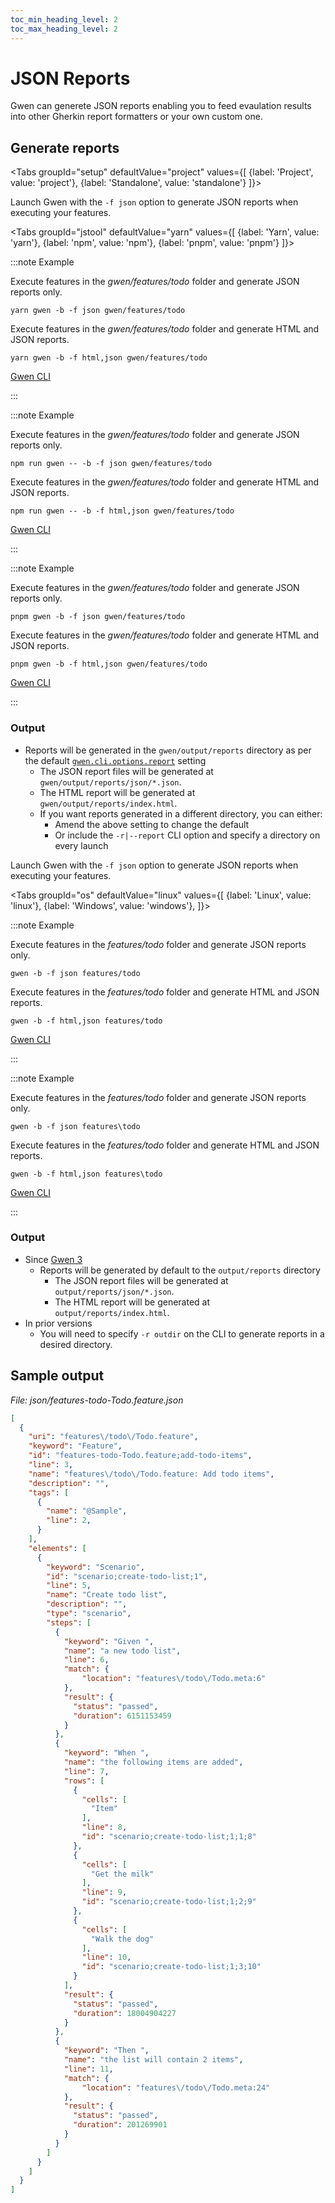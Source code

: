 ```yaml
--- 
toc_min_heading_level: 2
toc_max_heading_level: 2
---
```



# JSON Reports

Gwen can generete JSON reports enabling you to feed evaulation results into other Gherkin report formatters or your own custom one.

## Generate reports

<Tabs
  groupId="setup"
  defaultValue="project"
  values={[
    {label: 'Project', value: 'project'},
    {label: 'Standalone', value: 'standalone'}
  ]}>

<TabItem value="project">

Launch Gwen with the `-f json` option to generate JSON reports when executing your features.

<Tabs
  groupId="jstool"
  defaultValue="yarn"
  values={[
    {label: 'Yarn', value: 'yarn'},
    {label: 'npm', value: 'npm'},
    {label: 'pnpm', value: 'pnpm'}
  ]}>

<TabItem value="yarn">

:::note Example

Execute features in the *gwen/features/todo* folder and generate JSON reports only.

```shell
yarn gwen -b -f json gwen/features/todo
```

Execute features in the *gwen/features/todo* folder and generate HTML and JSON reports.

```shell
yarn gwen -b -f html,json gwen/features/todo
```

[Gwen CLI](/docs/cli)

:::

</TabItem>
<TabItem value="npm">

:::note Example

Execute features in the *gwen/features/todo* folder and generate JSON reports only.

```shell
npm run gwen -- -b -f json gwen/features/todo
```

Execute features in the *gwen/features/todo* folder and generate HTML and JSON reports.

```shell
npm run gwen -- -b -f html,json gwen/features/todo
```

[Gwen CLI](/docs/cli)

:::

</TabItem>
<TabItem value="pnpm">

:::note Example

Execute features in the *gwen/features/todo* folder and generate JSON reports only.

```shell
pnpm gwen -b -f json gwen/features/todo
```

Execute features in the *gwen/features/todo* folder and generate HTML and JSON reports.

```shell
pnpm gwen -b -f html,json gwen/features/todo
```

[Gwen CLI](/docs/cli)

:::

</TabItem>
</Tabs>

### Output

- Reports will be generated in the `gwen/output/reports` directory as per the default [`gwen.cli.options.report`](/docs/settings#gwen-cli-options-report) setting
  - The JSON report files will be generated at `gwen/output/reports/json/*.json`.
  - The HTML report will be generated at `gwen/output/reports/index.html`.
  - If you want reports generated in a different directory, you can either:
    - Amend the above setting to change the default
    - Or include the `-r|--report` CLI option and specify a directory on every launch

</TabItem>

<TabItem value="standalone">

Launch Gwen with the `-f json` option to generate JSON reports when executing your features.

<Tabs
  groupId="os"
  defaultValue="linux"
  values={[
    {label: 'Linux', value: 'linux'},
    {label: 'Windows', value: 'windows'},
  ]}>

<TabItem value="linux">

:::note Example

Execute features in the *features/todo* folder and generate JSON reports only.

```shell
gwen -b -f json features/todo
```

Execute features in the *features/todo* folder and generate HTML and JSON reports.

```shell
gwen -b -f html,json features/todo
```

[Gwen CLI](/docs/cli)

:::

</TabItem>

<TabItem value="windows">

:::note Example

Execute features in the *features/todo* folder and generate JSON reports only.

```shell
gwen -b -f json features\todo
```

Execute features in the *features/todo* folder and generate HTML and JSON reports.

```shell
gwen -b -f html,json features\todo
```

[Gwen CLI](/docs/cli)

:::

</TabItem>

</Tabs>

### Output

- Since [Gwen 3](/docs/gwen3)
  - Reports will be generated by default to the `output/reports` directory
    - The JSON report files will be generated at `output/reports/json/*.json`.
    - The HTML report will be generated at `output/reports/index.html`.
- In prior versions
  - You will need to specify `-r outdir` on the CLI to generate reports in a desired directory.

</TabItem>

</Tabs>

## Sample output

*File: json/features-todo-Todo.feature.json*
```json
[
  {
    "uri": "features\/todo\/Todo.feature",
    "keyword": "Feature",
    "id": "features-todo-Todo.feature;add-todo-items",
    "line": 3,
    "name": "features\/todo\/Todo.feature: Add todo items",
    "description": "",
    "tags": [
      {
        "name": "@Sample",
        "line": 2,
      }
    ],
    "elements": [
      {
        "keyword": "Scenario",
        "id": "scenario;create-todo-list;1",
        "line": 5,
        "name": "Create todo list",
        "description": "",
        "type": "scenario",
        "steps": [
          {
            "keyword": "Given ",
            "name": "a new todo list",
            "line": 6,
            "match": {
                "location": "features\/todo\/Todo.meta:6"
            },
            "result": {
              "status": "passed",
              "duration": 6151153459
            }
          },
          {
            "keyword": "When ",
            "name": "the following items are added",
            "line": 7,
            "rows": [
              {
                "cells": [
                  "Item"
                ],
                "line": 8,
                "id": "scenario;create-todo-list;1;1;8"
              },
              {
                "cells": [
                  "Get the milk"
                ],
                "line": 9,
                "id": "scenario;create-todo-list;1;2;9"
              },
              {
                "cells": [
                  "Walk the dog"
                ],
                "line": 10,
                "id": "scenario;create-todo-list;1;3;10"
              }
            ],
            "result": {
              "status": "passed",
              "duration": 18004904227
            }
          },
          {
            "keyword": "Then ",
            "name": "the list will contain 2 items",
            "line": 11,
            "match": {
                "location": "features\/todo\/Todo.meta:24"
            },
            "result": {
              "status": "passed",
              "duration": 201269901
            }
          }
        ]
      }
    ]
  }
]
```